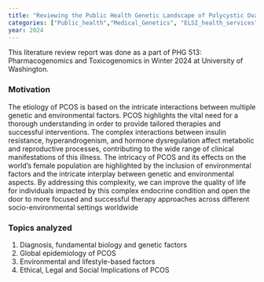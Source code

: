```yaml
---
title: "Reviewing the Public Health Genetic Landscape of Polycystic Ovarian Syndrome"
categories: ["Public_health","Medical_Genetics", "ELSI_health_services"]
year: 2024
---
```


This literature review report was done as a part of PHG 513: Pharmacogenomics and Toxicogenomics in Winter 2024 at University of Washington.

### Motivation

The etiology of PCOS is based on the intricate interactions between multiple genetic and environmental factors. PCOS highlights the vital need for a thorough understanding in order to provide tailored therapies and successful interventions. The complex interactions between insulin resistance, hyperandrogenism, and hormone dysregulation affect metabolic and reproductive processes, contributing to the wide range of clinical manifestations of this illness. The intricacy of PCOS and its effects on the world's female population are highlighted by the inclusion of environmental factors and the intricate interplay between genetic and environmental aspects. By addressing this complexity, we can improve the quality of life for individuals impacted by this complex endocrine condition and open the door to more focused and successful therapy approaches across different socio-environmental settings worldwide

### Topics analyzed

1.  Diagnosis, fundamental biology and genetic factors
2.  Global epidemiology of PCOS
3.  Environmental and lifestyle-based factors
4.  Ethical, Legal and Social Implications of PCOS
